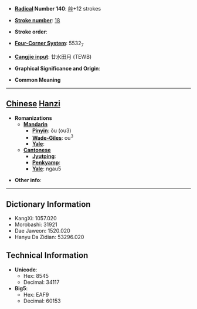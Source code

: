 * '''[[Wiktionary:Chinese radical index| Radical]] Number 140''': [[Wiktionary:Chinese radical index 艸|艸]]+12 strokes

* '''[[Wiktionary:Chinese total strokes index|Stroke number]]''': [[Wiktionary:Chinese total strokes index 18|18]]

* '''Stroke order''': 

* '''[[Wiktionary:Chinese four corner index|Four-Corner System]]''': 5532<sub>7</sub>

* '''[[Wiktionary:Chinese Cangjie index|Cangjie input]]''': 廿水田月 (TEWB)

* '''Graphical Significance and Origin''': 

* '''Common Meaning'''

----

== [[Chinese]] [[Hanzi]] ==

* '''Romanizations'''
** '''[[Mandarin]]'''
*** '''[[Pinyin]]''': ǒu (ou3)
*** '''[[Wade-Giles]]''': ou<sup>3</sup>
*** '''[[Yale]]''': 
** '''[[Cantonese]]'''
*** '''[[Jyutping]]''':
*** '''[[Penkyamp]]''': 
*** '''[[Yale]]''': ngau5

* '''Other info''': 

----

== Dictionary Information ==

* KangXi: 1057.020
* Morobashi: 31921
* Dae Jaweon: 1520.020
* Hanyu Da Zidian: 53296.020

== Technical Information ==

* '''Unicode''':
** Hex: 8545
** Decimal: 34117
* '''Big5''':
** Hex: EAF9
** Decimal: 60153